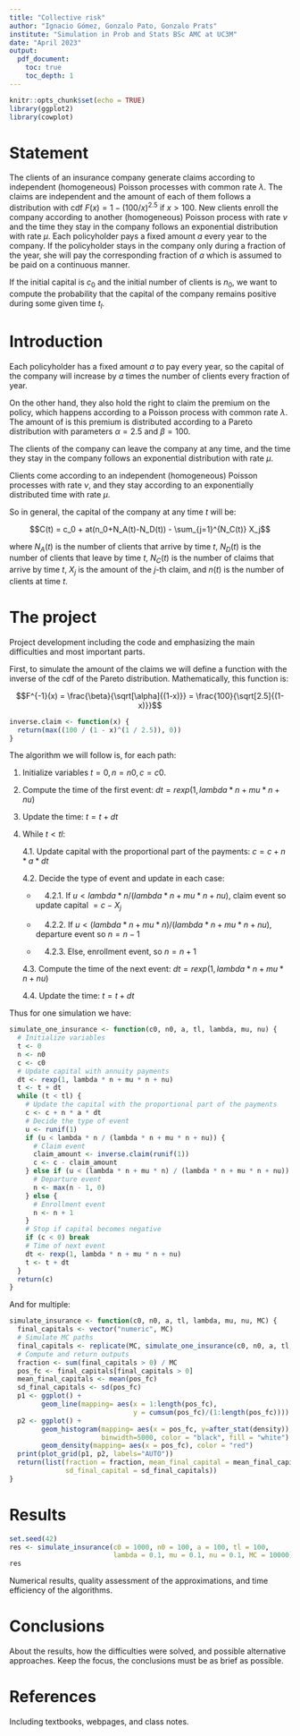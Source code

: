 ---
title: "Collective risk"
author: "Ignacio Gómez, Gonzalo Pato, Gonzalo Prats"
institute: "Simulation in Prob and Stats BSc AMC at UC3M"
date: "April 2023"
output:
  pdf_document:
    toc: true
    toc_depth: 1
---


```{r setup, include=FALSE}
knitr::opts_chunk$set(echo = TRUE)
library(ggplot2)
library(cowplot)
```

# Statement

The clients of an insurance company generate claims according to independent (homogeneous) Poisson processes with common rate $\lambda$.
The claims are independent and the amount of each of them follows a distribution with cdf $F(x) = 1-(100/x)^{2.5}$ if $x > 100$.
New clients enroll the company according to another (homogeneous) Poisson process with rate $\nu$ and the time they stay in the company follows an exponential distribution with rate $\mu$.
Each policyholder pays a fixed amount $a$ every year to the company.
If the policyholder stays in the company only during a fraction of the year, she will pay the corresponding fraction of $a$ which is assumed to be paid on a continuous manner.

If the initial capital is $c_0$ and the initial number of clients is $n_0$, we want to compute the probability that the capital of the company remains positive during some given time $t_l$.

# Introduction

Each policyholder has a fixed amount $a$ to pay every year, so the capital of the company will increase by $a$ times the number of clients every fraction of year.

On the other hand, they also hold the right to claim the premium on the policy, which happens according to a Poisson process with common rate $\lambda$.
The amount of is this premium is distributed according to a Pareto distribution with parameters $\alpha = 2.5$ and $\beta = 100$.

The clients of the company can leave the company at any time, and the time they stay in the company follows an exponential distribution with rate $\mu$.

Clients come according to an independent (homogeneous) Poisson processes with rate $\nu$, and they stay according to an exponentially distributed time with rate $\mu$.

So in general, the capital of the company at any time $t$ will be: 

$$C(t) = c_0 + at(n_0+N_A(t)-N_D(t)) - \sum_{j=1}^{N_C(t)} X_j$$

where $N_A(t)$ is the number of clients that arrive by time $t$, $N_D(t)$ is the number of clients that leave by time $t$, $N_C(t)$ is the number of claims that arrive by time $t$, $X_j$ is the amount of the $j$-th claim, and $n(t)$ is the number of clients at time $t$.

# The project 

Project development including the code and emphasizing the main difficulties and most important parts.

First, to simulate the amount of the claims we will define a function with the inverse of the cdf of the Pareto distribution. Mathematically, this function is:

$$F^{-1}(x) = \frac{\beta}{\sqrt[\alpha]{(1-x)}} = \frac{100}{\sqrt[2.5]{(1-x)}}$$

```{r inverseclaim, echo=TRUE, message=FALSE, warning=FALSE}
inverse.claim <- function(x) {
  return(max((100 / (1 - x)^(1 / 2.5)), 0))
}
```

The algorithm we will follow is, for each path:

1.  Initialize variables $t=0, n=n0, c=c0$.

2.  Compute the time of the first event: $dt = rexp(1, lambda*n + mu*n + nu)$

3.  Update the time: $t = t + dt$

4. While $t < tl$:
    
    4.1. Update capital with the proportional part of the payments: $c = c + n*a*dt$

    4.2. Decide the type of event and update in each case:
    
    <ul>
        <li>&nbsp;&nbsp;&nbsp;&nbsp;4.2.1. If $u < lambda*n/(lambda*n + mu*n + nu)$, claim event so update capital $= c - X_j$</li>

        <li>&nbsp;&nbsp;&nbsp;&nbsp;4.2.2. If $u < (lambda*n + mu*n)/(lambda*n + mu*n + nu)$, departure event so $n=n-1$</li>

        <li>&nbsp;&nbsp;&nbsp;&nbsp;4.2.3. Else, enrollment event, so $n=n+1$</li>
    </ul>
        
    4.3.  Compute the time of the next event: $dt = rexp(1, lambda*n + mu*n + nu)$

    4.4.  Update the time: $t = t + dt$

Thus for one simulation we have:

```{r simfunction}
simulate_one_insurance <- function(c0, n0, a, tl, lambda, mu, nu) {
  # Initialize variables
  t <- 0
  n <- n0
  c <- c0
  # Update capital with annuity payments
  dt <- rexp(1, lambda * n + mu * n + nu)
  t <- t + dt
  while (t < tl) {
    # Update the capital with the proportional part of the payments
    c <- c + n * a * dt
    # Decide the type of event
    u <- runif(1)
    if (u < lambda * n / (lambda * n + mu * n + nu)) {
      # Claim event
      claim_amount <- inverse.claim(runif(1))
      c <- c - claim_amount
    } else if (u < (lambda * n + mu * n) / (lambda * n + mu * n + nu)) {
      # Departure event
      n <- max(n - 1, 0)
    } else {
      # Enrollment event
      n <- n + 1
    }
    # Stop if capital becomes negative
    if (c < 0) break
    # Time of next event
    dt <- rexp(1, lambda * n + mu * n + nu)
    t <- t + dt
  }
  return(c)
}
```

And for multiple: 
```{r siminsurance}
simulate_insurance <- function(c0, n0, a, tl, lambda, mu, nu, MC) {
  final_capitals <- vector("numeric", MC)
  # Simulate MC paths
  final_capitals <- replicate(MC, simulate_one_insurance(c0, n0, a, tl, lambda, mu, nu))
  # Compute and return outputs
  fraction <- sum(final_capitals > 0) / MC
  pos_fc <- final_capitals[final_capitals > 0]
  mean_final_capitals <- mean(pos_fc)
  sd_final_capitals <- sd(pos_fc)
  p1 <- ggplot() + 
        geom_line(mapping= aes(x = 1:length(pos_fc), 
                               y = cumsum(pos_fc)/(1:length(pos_fc))))
  p2 <- ggplot() + 
        geom_histogram(mapping= aes(x = pos_fc, y=after_stat(density)),
                       binwidth=5000, color = "black", fill = "white") + 
        geom_density(mapping= aes(x = pos_fc), color = "red")
  print(plot_grid(p1, p2, labels="AUTO"))
  return(list(fraction = fraction, mean_final_capital = mean_final_capitals,
              sd_final_capital = sd_final_capitals))
}
```

# Results 

```{r funsim}
set.seed(42)
res <- simulate_insurance(c0 = 1000, n0 = 100, a = 100, tl = 100, 
                          lambda = 0.1, mu = 0.1, nu = 0.1, MC = 10000)
res
```

Numerical results, quality assessment of the approximations, and time efficiency of the algorithms.

# Conclusions

About the results, how the difficulties were solved, and possible alternative approaches. Keep the focus, the conclusions must be as brief as possible.

# References

Including textbooks, webpages, and class notes.
